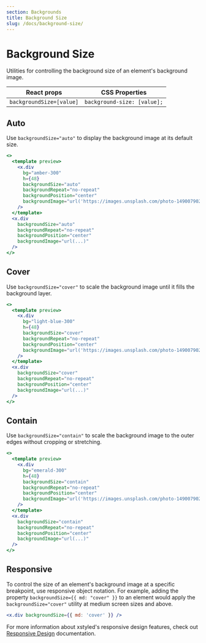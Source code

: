 ```yaml
---
section: Backgrounds
title: Background Size
slug: /docs/background-size/
---
```


# Background Size

Utilities for controlling the background size of an element's background image.

| React props              | CSS Properties              |
| ------------------------ | --------------------------- |
| `backgroundSize=[value]` | `background-size: [value];` |

## Auto

Use `backgroundSize="auto"` to display the background image at its default size.

```jsx preview color=amber
<>
  <template preview>
    <x.div
      bg="amber-300"
      h={48}
      backgroundSize="auto"
      backgroundRepeat="no-repeat"
      backgroundPosition="center"
      backgroundImage="url('https://images.unsplash.com/photo-1490079027102-cd08f2308c73?ixlib=rb-1.2.1&ixid=MXwxMjA3fDB8MHxwaG90by1wYWdlfHx8fGVufDB8fHw%3D&auto=format&fit=crop&w=200&h=200&q=80');"
    />
  </template>
  <x.div
    backgroundSize="auto"
    backgroundRepeat="no-repeat"
    backgroundPosition="center"
    backgroundImage="url(...)"
  />
</>
```

## Cover

Use `backgroundSize="cover"` to scale the background image until it fills the background layer.

```jsx preview color=light-blue
<>
  <template preview>
    <x.div
      bg="light-blue-300"
      h={48}
      backgroundSize="cover"
      backgroundRepeat="no-repeat"
      backgroundPosition="center"
      backgroundImage="url('https://images.unsplash.com/photo-1490079027102-cd08f2308c73?ixlib=rb-1.2.1&ixid=MXwxMjA3fDB8MHxwaG90by1wYWdlfHx8fGVufDB8fHw%3D&auto=format&fit=crop&w=200&h=200&q=80');"
    />
  </template>
  <x.div
    backgroundSize="cover"
    backgroundRepeat="no-repeat"
    backgroundPosition="center"
    backgroundImage="url(...)"
  />
</>
```

## Contain

Use `backgroundSize="contain"` to scale the background image to the outer edges without cropping or stretching.

```jsx preview color=emerald
<>
  <template preview>
    <x.div
      bg="emerald-300"
      h={48}
      backgroundSize="contain"
      backgroundRepeat="no-repeat"
      backgroundPosition="center"
      backgroundImage="url('https://images.unsplash.com/photo-1490079027102-cd08f2308c73?ixlib=rb-1.2.1&ixid=MXwxMjA3fDB8MHxwaG90by1wYWdlfHx8fGVufDB8fHw%3D&auto=format&fit=crop&w=200&h=200&q=80');"
    />
  </template>
  <x.div
    backgroundSize="contain"
    backgroundRepeat="no-repeat"
    backgroundPosition="center"
    backgroundImage="url(...)"
  />
</>
```

## Responsive

To control the size of an element's background image at a specific breakpoint, use responsive object notation. For example, adding the property `backgroundSize={{ md: "cover" }}` to an element would apply the `backgroundSize="cover"` utility at medium screen sizes and above.

```jsx
<x.div backgroundSize={{ md: 'cover' }} />
```

For more information about xstyled's responsive design features, check out [Responsive Design](@TODO-link) documentation.
